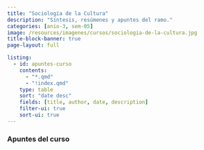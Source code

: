 ```yaml
---
title: "Sociología de la Cultura"
description: "Síntesis, resúmenes y apuntes del ramo."
categories: [anio-3, sem-05]
image: /resources/imagenes/cursos/sociologia-de-la-cultura.jpg
title-block-banner: true
page-layout: full

listing:
  - id: apuntes-curso
    contents:
      - "*.qmd"
      - "!index.qmd"
    type: table
    sort: "date desc"
    fields: [title, author, date, description]
    filter-ui: true
    sort-ui: true
---
```


### Apuntes del curso
::: {#apuntes-curso}
:::
